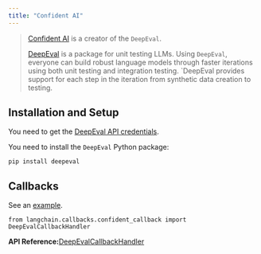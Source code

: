 ```yaml
---
title: "Confident AI"
---
```


> [Confident AI](https://confident-ai.com) is a creator of the `DeepEval`.
>
> [DeepEval](https://github.com/confident-ai/deepeval) is a package for unit testing LLMs. Using `DeepEval`, everyone can build robust language models through faster iterations using both unit testing and integration testing. \`DeepEval provides support for each step in the iteration from synthetic data creation to testing.

## Installation and Setup

You need to get the [DeepEval API credentials](https://app.confident-ai.com).

You need to install the `DeepEval` Python package:

```
pip install deepeval
```

## Callbacks

See an [example](/src/oss/integrations/callbacks/confident).

```
from langchain.callbacks.confident_callback import DeepEvalCallbackHandler
```

**API Reference:**[DeepEvalCallbackHandler](https://python.langchain.com/api_reference/community/callbacks/langchain_community.callbacks.confident_callback.DeepEvalCallbackHandler.html)

